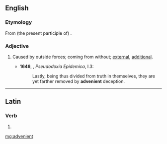 ==English==

===Etymology===
From (the present participle of) {{der|en|la|advenīre}}.

===Adjective===
{{en-adj}}

# {{lb|en|now|_|rare}} Caused by outside forces; coming from without; [[external]], [[additional]].
#* '''1646''', {{w|Thomas Browne}}, ''Pseudodoxia Epidemica'', I.3:
#*: Lastly, being thus divided from truth in themselves, they are yet farther removed by '''advenient''' deception.

----

==Latin==

===Verb===
{{la-verb-form|advenient}}

# {{inflection of|adveniō||3|p|futr|actv|indc|lang=la}}

[[mg:advenient]]